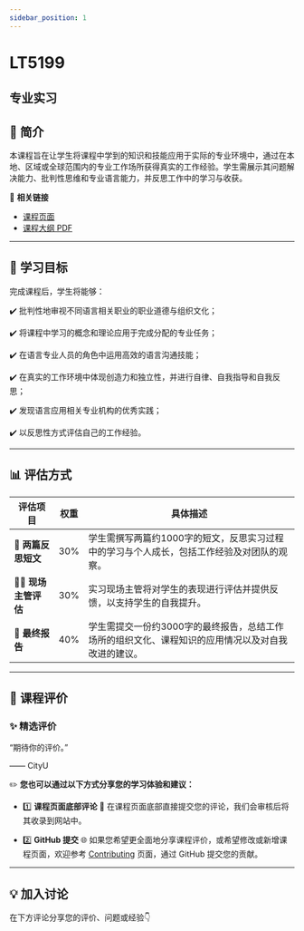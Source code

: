 ```yaml
---
sidebar_position: 1
---
```


# LT5199
## 专业实习

## **📘 简介**
本课程旨在让学生将课程中学到的知识和技能应用于实际的专业环境中，通过在本地、区域或全球范围内的专业工作场所获得真实的工作经验。学生需展示其问题解决能力、批判性思维和专业语言能力，并反思工作中的学习与收获。

🔗 **相关链接**
- [课程页面](https://www.cityu.edu.hk/catalogue/pg/202425/course/LT5199.htm)
- [课程大纲 PDF](https://www.cityu.edu.hk/catalogue/pg/202425/course/LT5199.pdf)

---

## **🎯 学习目标**

完成课程后，学生将能够：

✔️ 批判性地审视不同语言相关职业的职业道德与组织文化；

✔️ 将课程中学习的概念和理论应用于完成分配的专业任务；

✔️ 在语言专业人员的角色中运用高效的语言沟通技能；

✔️ 在真实的工作环境中体现创造力和独立性，并进行自律、自我指导和自我反思；

✔️ 发现语言应用相关专业机构的优秀实践；

✔️ 以反思性方式评估自己的工作经验。

---

## **📊 评估方式**

| **评估项目**                | **权重** | **具体描述**                                                                                     |
|----------------------------|---------|-----------------------------------------------------------------------------------------------|
| **📝 两篇反思短文**          | 30%     | 学生需撰写两篇约1000字的短文，反思实习过程中的学习与个人成长，包括工作经验及对团队的观察。                                    |
| **👩‍💼 现场主管评估**         | 30%     | 实习现场主管将对学生的表现进行评估并提供反馈，以支持学生的自我提升。                                                  |
| **📄 最终报告**              | 40%     | 学生需提交一份约3000字的最终报告，总结工作场所的组织文化、课程知识的应用情况以及对自我改进的建议。                                    |

---

## **💬 课程评价**

### ✨ **精选评价**
<div className={commentStyles.commentBox}>
    <p className={commentStyles.commentText}>
        “期待你的评价。”
    </p>
    <p className={commentStyles.commentAuthor}>—— CityU</p>
</div>

✏️ **您也可以通过以下方式分享您的学习体验和建议：**

- 1️⃣ **课程页面底部评论**
💬 在课程页面底部直接提交您的评论，我们会审核后将其收录到网站中。

- 2️⃣ **GitHub 提交**
🌐 如果您希望更全面地分享课程评价，或希望修改或新增课程页面，欢迎参考 [Contributing](https://penjc.github.io/CityU/contributing) 页面，通过 GitHub 提交您的贡献。

---

## **💡 加入讨论**

在下方评论分享您的评价、问题或经验👇
<Utterances />
